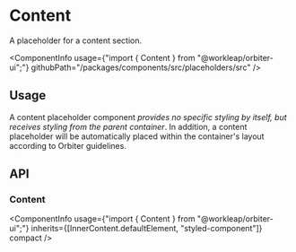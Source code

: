 
<Meta of={ContentStories} />

# Content

<Tagline>A placeholder for a content section.</Tagline>

<ComponentInfo
    usage={"import { Content } from \"@workleap/orbiter-ui\";"}
    githubPath="/packages/components/src/placeholders/src"
/>

## Usage

A content placeholder component *provides no specific styling by itself, but receives styling from the parent container*. In addition, a content placeholder will be automatically placed within the container's layout according to Orbiter guidelines.

<Canvas of={ContentStories.Example} />

## API

### Content

<ComponentInfo
    usage={"import { Content } from \"@workleap/orbiter-ui\";"}
    inherits={[InnerContent.defaultElement, "styled-component"]}
    compact
/>

<ArgTypes of={InnerContent} sort="alpha" />
